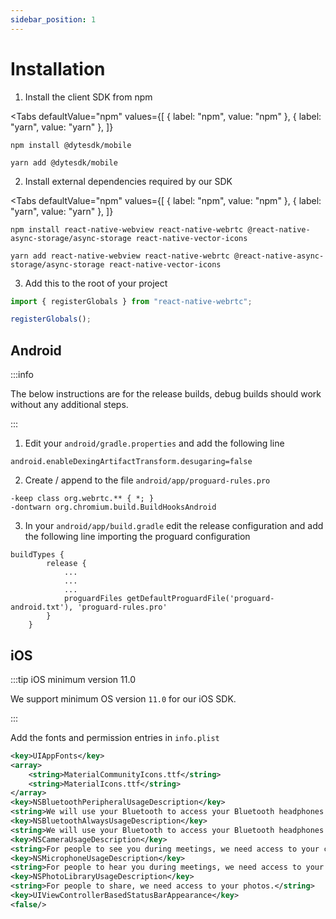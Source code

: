 ```yaml
---
sidebar_position: 1
---
```


# Installation


1. Install the client SDK from npm

<Tabs
  defaultValue="npm"
  values={[
    { label: "npm", value: "npm" },
    { label: "yarn", value: "yarn" },
  ]}
>
  <TabItem value="npm">

```shell
npm install @dytesdk/mobile
```

  </TabItem>
  <TabItem value="yarn">

```shell
yarn add @dytesdk/mobile
```

  </TabItem>
</Tabs>

2. Install external dependencies required by our SDK

<Tabs
  defaultValue="npm"
  values={[
    { label: "npm", value: "npm" },
    { label: "yarn", value: "yarn" },
  ]}
>
  <TabItem value="npm">

```shell
npm install react-native-webview react-native-webrtc @react-native-async-storage/async-storage react-native-vector-icons
```

  </TabItem>
  <TabItem value="yarn">

```shell
yarn add react-native-webview react-native-webrtc @react-native-async-storage/async-storage react-native-vector-icons
```

  </TabItem>
</Tabs>

3. Add this to the root of your project

```js
import { registerGlobals } from "react-native-webrtc";

registerGlobals();
```

## Android

:::info

The below instructions are for the release builds, debug builds should work without any additional steps.

:::

1. Edit your `android/gradle.properties` and add the following line

```
android.enableDexingArtifactTransform.desugaring=false
```

2. Create / append to the file `android/app/proguard-rules.pro`

```
-keep class org.webrtc.** { *; }
-dontwarn org.chromium.build.BuildHooksAndroid
```

3. In your `android/app/build.gradle` edit the release configuration and add the following line importing the proguard configuration

```
buildTypes {
        release {
            ...
            ...
            ...
            proguardFiles getDefaultProguardFile('proguard-android.txt'), 'proguard-rules.pro'
        }
    }
```

## iOS

:::tip iOS minimum version 11.0

We support minimum OS version `11.0` for our iOS SDK.

:::

Add the fonts and permission entries in `info.plist`

```xml
<key>UIAppFonts</key>
<array>
    <string>MaterialCommunityIcons.ttf</string>
    <string>MaterialIcons.ttf</string>
</array>
<key>NSBluetoothPeripheralUsageDescription</key>
<string>We will use your Bluetooth to access your Bluetooth headphones.</string>
<key>NSBluetoothAlwaysUsageDescription</key>
<string>We will use your Bluetooth to access your Bluetooth headphones.</string>
<key>NSCameraUsageDescription</key>
<string>For people to see you during meetings, we need access to your camera.</string>
<key>NSMicrophoneUsageDescription</key>
<string>For people to hear you during meetings, we need access to your microphone.</string>
<key>NSPhotoLibraryUsageDescription</key>
<string>For people to share, we need access to your photos.</string>
<key>UIViewControllerBasedStatusBarAppearance</key>
<false/>
```
